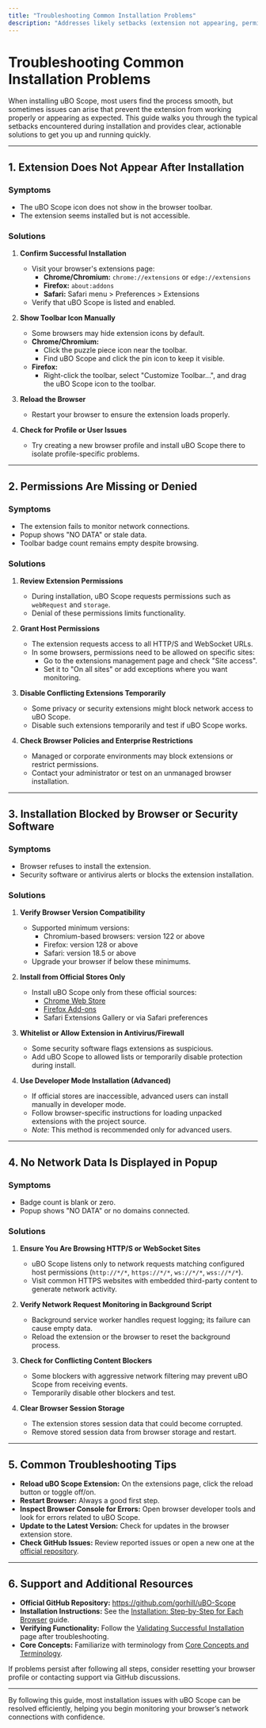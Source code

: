 ```yaml
---
title: "Troubleshooting Common Installation Problems"
description: "Addresses likely setbacks (extension not appearing, permissions issues, installation blockers) with clear, scenario-based solutions. Equips users to resolve the majority of early roadblocks without seeking additional support."
---
```


# Troubleshooting Common Installation Problems

When installing uBO Scope, most users find the process smooth, but sometimes issues can arise that prevent the extension from working properly or appearing as expected. This guide walks you through the typical setbacks encountered during installation and provides clear, actionable solutions to get you up and running quickly.

---

## 1. Extension Does Not Appear After Installation

### Symptoms

- The uBO Scope icon does not show in the browser toolbar.
- The extension seems installed but is not accessible.

### Solutions

1. **Confirm Successful Installation**
    - Visit your browser's extensions page:
      - **Chrome/Chromium:** `chrome://extensions` or `edge://extensions`
      - **Firefox:** `about:addons`
      - **Safari:** Safari menu > Preferences > Extensions
    - Verify that uBO Scope is listed and enabled.

2. **Show Toolbar Icon Manually**
    - Some browsers may hide extension icons by default.
    - **Chrome/Chromium:**
      - Click the puzzle piece icon near the toolbar.
      - Find uBO Scope and click the pin icon to keep it visible.
    - **Firefox:**
      - Right-click the toolbar, select "Customize Toolbar...", and drag the uBO Scope icon to the toolbar.

3. **Reload the Browser**
    - Restart your browser to ensure the extension loads properly.

4. **Check for Profile or User Issues**
    - Try creating a new browser profile and install uBO Scope there to isolate profile-specific problems.

---

## 2. Permissions Are Missing or Denied

### Symptoms

- The extension fails to monitor network connections.
- Popup shows "NO DATA" or stale data.
- Toolbar badge count remains empty despite browsing.

### Solutions

1. **Review Extension Permissions**
    - During installation, uBO Scope requests permissions such as `webRequest` and `storage`.
    - Denial of these permissions limits functionality.

2. **Grant Host Permissions**
    - The extension requests access to all HTTP/S and WebSocket URLs.
    - In some browsers, permissions need to be allowed on specific sites:
      - Go to the extensions management page and check "Site access".
      - Set it to "On all sites" or add exceptions where you want monitoring.

3. **Disable Conflicting Extensions Temporarily**
    - Some privacy or security extensions might block network access to uBO Scope.
    - Disable such extensions temporarily and test if uBO Scope works.

4. **Check Browser Policies and Enterprise Restrictions**
    - Managed or corporate environments may block extensions or restrict permissions.
    - Contact your administrator or test on an unmanaged browser installation.

---

## 3. Installation Blocked by Browser or Security Software

### Symptoms

- Browser refuses to install the extension.
- Security software or antivirus alerts or blocks the extension installation.

### Solutions

1. **Verify Browser Version Compatibility**
    - Supported minimum versions:
      - Chromium-based browsers: version 122 or above
      - Firefox: version 128 or above
      - Safari: version 18.5 or above
    - Upgrade your browser if below these minimums.

2. **Install from Official Stores Only**
    - Install uBO Scope only from these official sources:
      - [Chrome Web Store](https://chromewebstore.google.com/detail/ubo-scope/bbdpgcaljkaaigfcomhidmneffjjjfgp)
      - [Firefox Add-ons](https://addons.mozilla.org/firefox/addon/ubo-scope/)
      - Safari Extensions Gallery or via Safari preferences

3. **Whitelist or Allow Extension in Antivirus/Firewall**
    - Some security software flags extensions as suspicious.
    - Add uBO Scope to allowed lists or temporarily disable protection during install.

4. **Use Developer Mode Installation (Advanced)**
    - If official stores are inaccessible, advanced users can install manually in developer mode.
    - Follow browser-specific instructions for loading unpacked extensions with the project source.
    - *Note:* This method is recommended only for advanced users.

---

## 4. No Network Data Is Displayed in Popup

### Symptoms

- Badge count is blank or zero.
- Popup shows "NO DATA" or no domains connected.

### Solutions

1. **Ensure You Are Browsing HTTP/S or WebSocket Sites**
    - uBO Scope listens only to network requests matching configured host permissions (`http://*/*`, `https://*/*`, `ws://*/*`, `wss://*/*`).
    - Visit common HTTPS websites with embedded third-party content to generate network activity.

2. **Verify Network Request Monitoring in Background Script**
    - Background service worker handles request logging; its failure can cause empty data.
    - Reload the extension or the browser to reset the background process.

3. **Check for Conflicting Content Blockers**
    - Some blockers with aggressive network filtering may prevent uBO Scope from receiving events.
    - Temporarily disable other blockers and test.

4. **Clear Browser Session Storage**
    - The extension stores session data that could become corrupted.
    - Remove stored session data from browser storage and restart.

---

## 5. Common Troubleshooting Tips

- **Reload uBO Scope Extension:** On the extensions page, click the reload button or toggle off/on.
- **Restart Browser:** Always a good first step.
- **Inspect Browser Console for Errors:** Open browser developer tools and look for errors related to uBO Scope.
- **Update to the Latest Version:** Check for updates in the browser extension store.
- **Check GitHub Issues:** Review reported issues or open a new one at the [official repository](https://github.com/gorhill/uBO-Scope).

---

## 6. Support and Additional Resources

- **Official GitHub Repository:** <https://github.com/gorhill/uBO-Scope>
- **Installation Instructions:** See the [Installation: Step-by-Step for Each Browser](https://example.com/install-and-setup) guide.
- **Verifying Functionality:** Follow the [Validating Successful Installation](https://example.com/quick-check-success) page after troubleshooting.
- **Core Concepts:** Familiarize with terminology from [Core Concepts and Terminology](https://example.com/core-terminology).

<Check>
If problems persist after following all steps, consider resetting your browser profile or contacting support via GitHub discussions.
</Check>

---

By following this guide, most installation issues with uBO Scope can be resolved efficiently, helping you begin monitoring your browser’s network connections with confidence.
